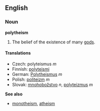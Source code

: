 ==English==

===Noun===
'''polytheism'''

# The belief of the existence of many [[god]]s.

====Translations====

*Czech: polyteismus ''m''
*Finnish: [[polyteismi]]
*German: [[Polytheismus]] ''m''
*Polish: [[politeizm]] ''m''
*Slovak: [[mnohobožstvo]] ''n'', [[polyteizmus]] ''m''

'''See also'''
* [[monotheism]], [[atheism]]
